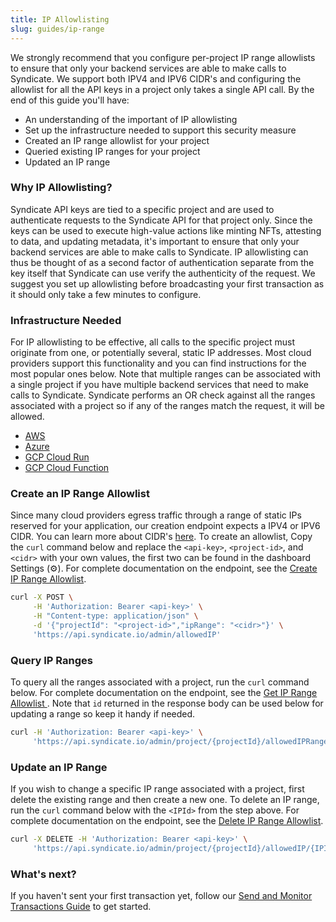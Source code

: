 ```yaml
---
title: IP Allowlisting
slug: guides/ip-range
---
```



We strongly recommend that you configure per-project IP range allowlists to ensure that only your backend services are able to make calls to Syndicate. We support both IPV4 and IPV6 CIDR's and configuring the allowlist for all the API keys in a project only takes a single API call. By the end of this guide you'll have:

- An understanding of the important of IP allowlisting
- Set up the infrastructure needed to support this security measure
- Created an IP range allowlist for your project
- Queried existing IP ranges for your project
- Updated an IP range

### Why IP Allowlisting?

Syndicate API keys are tied to a specific project and are used to authenticate requests to the Syndicate API for that project only. Since the keys can be used to execute high-value actions like minting NFTs, attesting to data, and updating metadata, it's important to ensure that only your backend services are able to make calls to Syndicate. IP allowlisting can thus be thought of as a second factor of authentication separate from the key itself that Syndicate can use verify the authenticity of the request. We suggest you set up allowlisting before broadcasting your first transaction as it should only take a few minutes to configure.

### Infrastructure Needed

For IP allowlisting to be effective, all calls to the specific project must originate from one, or potentially several, static IP addresses. Most cloud providers support this functionality and you can find instructions for the most popular ones below. Note that multiple ranges can be associated with a single project if you have multiple backend services that need to make calls to Syndicate. Syndicate performs an OR check against all the ranges associated with a project so if any of the ranges match the request, it will be allowed.

- [AWS](https://docs.aws.amazon.com/prescriptive-guidance/latest/patterns/generate-a-static-outbound-ip-address-using-a-lambda-function-amazon-vpc-and-a-serverless-architecture.html)
- [Azure](https://learn.microsoft.com/en-us/azure/app-service/overview-inbound-outbound-ips#get-a-static-outbound-ip)
- [GCP Cloud Run](https://cloud.google.com/run/docs/configuring/static-outbound-ip)
- [GCP Cloud Function](https://cloud.google.com/functions/docs/networking/network-settings#associate-static-ip)

### Create an IP Range Allowlist

Since many cloud providers egress traffic through a range of static IPs reserved for your application, our creation endpoint expects a IPV4 or IPV6 CIDR. You can learn more about CIDR's [here](https://cidr.xyz/). To create an allowlist, Copy the `curl` command below and replace the `<api-key>`, `<project-id>`, and `<cidr>` with your own values, the first two can be found in the dashboard Settings (⚙️). For complete documentation on the endpoint, see the [Create IP Range Allowlist](../open-api/admin/post-ip-range.mdx).

```bash
curl -X POST \
     -H 'Authorization: Bearer <api-key>' \
     -H "Content-type: application/json" \
     -d '{"projectId": "<project-id>","ipRange": "<cidr>"}' \
     'https://api.syndicate.io/admin/allowedIP'
```

### Query IP Ranges

To query all the ranges associated with a project, run the `curl` command below. For complete documentation on the endpoint, see the [Get IP Range Allowlist
](../open-api/admin/get-ip-range.mdx). Note that `id` returned in the response body can be used below for updating a range so keep it handy if needed.

```bash
curl -H 'Authorization: Bearer <api-key>' \
     'https://api.syndicate.io/admin/project/{projectId}/allowedIPRanges'
```

### Update an IP Range

If you wish to change a specific IP range associated with a project, first delete the existing range and then create a new one. To delete an IP range, run the `curl` command below with the `<IPId>` from the step above. For complete documentation on the endpoint, see the [Delete IP Range Allowlist](../open-api/admin/delete-ip-range.mdx).

```bash
curl -X DELETE -H 'Authorization: Bearer <api-key>' \
     'https://api.syndicate.io/admin/project/{projectId}/allowedIP/{IPId}'
```

### What's next?

If you haven't sent your first transaction yet, follow our [Send and Monitor Transactions Guide](transactions.mdx) to get started.
